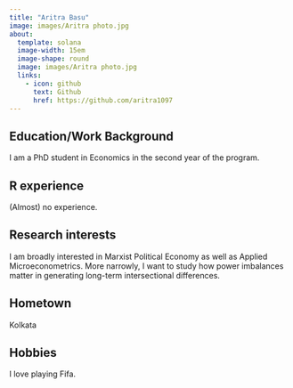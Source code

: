 ```yaml
---
title: "Aritra Basu"
image: images/Aritra photo.jpg
about:
  template: solana
  image-width: 15em
  image-shape: round
  image: images/Aritra photo.jpg
  links:
    - icon: github
      text: Github
      href: https://github.com/aritra1097
---
```




## Education/Work Background
I am a PhD student in Economics in the second year of the program. 

## R experience
(Almost) no experience.

## Research interests

I am broadly interested in Marxist Political Economy as well as Applied Microeconometrics. More narrowly, I want to study how power imbalances matter in generating long-term intersectional differences.

## Hometown
Kolkata

## Hobbies
I love playing Fifa.

